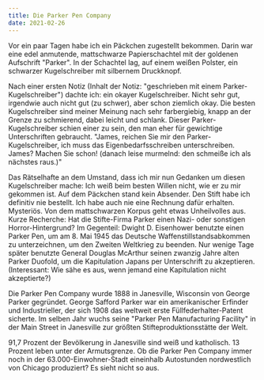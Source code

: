```yaml
---
title: Die Parker Pen Company
date: 2021-02-26
---
```

Vor ein paar Tagen habe ich ein Päckchen zugestellt bekommen. Darin war eine edel anmutende, mattschwarze Papierschachtel mit der goldenen Aufschrift "Parker". In der Schachtel lag, auf einem weißen Polster, ein schwarzer Kugelschreiber mit silbernem Druckknopf. 

Nach einer ersten Notiz (Inhalt der Notiz: "geschrieben mit einem Parker-Kugelschreiber") dachte ich: ein okayer Kugelschreiber. Nicht sehr gut, irgendwie auch nicht gut (zu schwer), aber schon ziemlich okay. Die besten Kugelschreiber sind meiner Meinung nach sehr farbergiebig, knapp an der Grenze zu schmierend, dabei leicht und schlank. Dieser Parker-Kugelschreiber schien einer zu sein, den man eher für gewichtige Unterschriften gebraucht. "James, reichen Sie mir den Parker-Kugelschreiber, ich muss das Eigenbedarfsschreiben unterschreiben. James? Machen Sie schon! (danach leise murmelnd: den schmeiße ich als nächstes raus.)"

Das Rätselhafte an dem Umstand, dass ich mir nun Gedanken um diesen Kugelschreiber mache: Ich weiß beim besten Willen nicht, wie er zu mir gekommen ist. Auf dem Päckchen stand kein Absender. Den Stift habe ich definitiv nie bestellt. Ich habe auch nie eine Rechnung dafür erhalten. Mysteriös. Von dem mattschwarzen Korpus geht etwas Unheilvolles aus. Kurze Recherche: Hat die Stifte-Firma Parker einen Nazi- oder sonstigen Horror-Hintergrund? Im Gegenteil: Dwight D. Eisenhower benutzte einen Parker Pen, um am 8. Mai 1945 das Deutsche Waffenstillstandsabkommen zu unterzeichnen, um den Zweiten Weltkrieg zu beenden. Nur wenige Tage später benutzte General Douglas McArthur seinen zwanzig Jahre alten Parker Duofold, um die Kapitulation Japans per Unterschrift zu akzeptieren. (Interessant: Wie sähe es aus, wenn jemand eine Kapitulation nicht akzeptierte?) 

Die Parker Pen Company wurde 1888 in Janesville, Wisconsin von George Parker gegründet. George Safford Parker war ein amerikanischer Erfinder und Industrieller, der sich 1908 das weltweit erste Füllfederhalter-Patent sicherte. Im selben Jahr wuchs seine "Parker Pen Manufacturing Facility" in der Main Street in Janesville zur größten Stifteproduktionsstätte der Welt.

91,7 Prozent der Bevölkerung in Janesville sind weiß und katholisch. 13 Prozent leben unter der Armutsgrenze. Ob die Parker Pen Company immer noch in der 63.000-Einwohner-Stadt eineinhalb Autostunden nordwestlich von Chicago produziert? Es sieht nicht so aus.